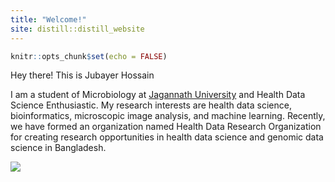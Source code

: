 ```yaml
---
title: "Welcome!"
site: distill::distill_website
---
```

```r
knitr::opts_chunk$set(echo = FALSE)
```
Hey there! This is Jubayer Hossain

I am a student of Microbiology at [Jagannath University](https://www.jnu.ac.bd/) and Health Data Science Enthusiastic. My research interests are health data science, bioinformatics, microscopic image analysis, and machine learning. Recently, we have formed an organization named Health Data Research Organization for creating research opportunities in health data science and genomic data science in Bangladesh. 




![](./images/inset_plot.png)